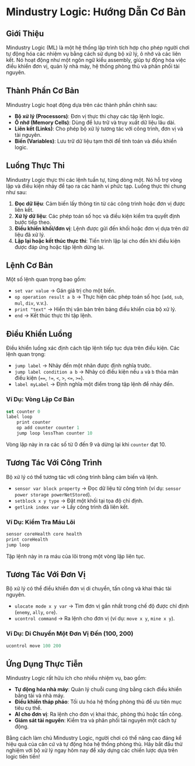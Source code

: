 # Mindustry Logic: Hướng Dẫn Cơ Bản

## Giới Thiệu

Mindustry Logic (ML) là một hệ thống lập trình tích hợp cho phép người chơi tự động hóa các nhiệm vụ bằng cách sử dụng bộ xử lý, ô nhớ và các liên kết. Nó hoạt động như một ngôn ngữ kiểu assembly, giúp tự động hóa việc điều khiển đơn vị, quản lý nhà máy, hệ thống phòng thủ và phân phối tài nguyên.

## Thành Phần Cơ Bản

Mindustry Logic hoạt động dựa trên các thành phần chính sau:

- **Bộ xử lý (Processors)**: Đơn vị thực thi chạy các tập lệnh logic.
- **Ô nhớ (Memory Cells)**: Dùng để lưu trữ và truy xuất dữ liệu lâu dài.
- **Liên kết (Links)**: Cho phép bộ xử lý tương tác với công trình, đơn vị và tài nguyên.
- **Biến (Variables)**: Lưu trữ dữ liệu tạm thời để tính toán và điều khiển logic.

## Luồng Thực Thi

Mindustry Logic thực thi các lệnh tuần tự, từng dòng một. Nó hỗ trợ vòng lặp và điều kiện nhảy để tạo ra các hành vi phức tạp. Luồng thực thi chung như sau:

1. **Đọc dữ liệu**: Cảm biến lấy thông tin từ các công trình hoặc đơn vị được liên kết.
2. **Xử lý dữ liệu**: Các phép toán số học và điều kiện kiểm tra quyết định bước tiếp theo.
3. **Điều khiển khối/đơn vị**: Lệnh được gửi đến khối hoặc đơn vị dựa trên dữ liệu đã xử lý.
4. **Lặp lại hoặc kết thúc thực thi**: Tiến trình lặp lại cho đến khi điều kiện được đáp ứng hoặc tập lệnh dừng lại.

## Lệnh Cơ Bản

Một số lệnh quan trọng bao gồm:

- `set var value` → Gán giá trị cho một biến.
- `op operation result a b` → Thực hiện các phép toán số học (`add`, `sub`, `mul`, `div`, v.v.).
- `print "text"` → Hiển thị văn bản trên bảng điều khiển của bộ xử lý.
- `end` → Kết thúc thực thi tập lệnh.

## Điều Khiển Luồng

Điều khiển luồng xác định cách tập lệnh tiếp tục dựa trên điều kiện. Các lệnh quan trọng:

- `jump label` → Nhảy đến một nhãn được định nghĩa trước.
- `jump label condition a b` → Nhảy có điều kiện nếu `a` và `b` thỏa mãn điều kiện (`==`, `!=`, `<`, `>`, `<=`, `>=`).
- `label myLabel` → Định nghĩa một điểm trong tập lệnh để nhảy đến.

### Ví Dụ: Vòng Lặp Cơ Bản

```js
set counter 0
label loop
    print counter
    op add counter counter 1
    jump loop lessThan counter 10
```

Vòng lặp này in ra các số từ 0 đến 9 và dừng lại khi `counter` đạt 10.

## Tương Tác Với Công Trình

Bộ xử lý có thể tương tác với công trình bằng cảm biến và lệnh.

- `sensor var block property` → Đọc dữ liệu từ công trình (ví dụ: `sensor power storage powerNetStored`).
- `setblock x y type` → Đặt một khối tại tọa độ chỉ định.
- `getlink index var` → Lấy công trình đã liên kết.

### Ví Dụ: Kiểm Tra Máu Lõi

```js
sensor coreHealth core health
print coreHealth
jump loop
```

Tập lệnh này in ra máu của lõi trong một vòng lặp liên tục.

## Tương Tác Với Đơn Vị

Bộ xử lý có thể điều khiển đơn vị di chuyển, tấn công và khai thác tài nguyên.

- `ulocate mode x y var` → Tìm đơn vị gần nhất trong chế độ được chỉ định (`enemy`, `ally`, `ore`).
- `ucontrol command` → Ra lệnh cho đơn vị (ví dụ: `move x y`, `mine x y`).

### Ví Dụ: Di Chuyển Một Đơn Vị Đến (100, 200)

```js
ucontrol move 100 200
```

## Ứng Dụng Thực Tiễn

Mindustry Logic rất hữu ích cho nhiều nhiệm vụ, bao gồm:

- **Tự động hóa nhà máy**: Quản lý chuỗi cung ứng bằng cách điều khiển băng tải và nhà máy.
- **Điều khiển tháp pháo**: Tối ưu hóa hệ thống phòng thủ để ưu tiên mục tiêu cụ thể.
- **AI cho đơn vị**: Ra lệnh cho đơn vị khai thác, phòng thủ hoặc tấn công.
- **Giám sát tài nguyên**: Kiểm tra và phân phối tài nguyên một cách tự động.

Bằng cách làm chủ Mindustry Logic, người chơi có thể nâng cao đáng kể hiệu quả của căn cứ và tự động hóa hệ thống phòng thủ. Hãy bắt đầu thử nghiệm với bộ xử lý ngay hôm nay để xây dựng các chiến lược dựa trên logic tiên tiến!
